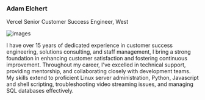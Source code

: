 ### Adam Elchert

Vercel Senior Customer Success Engineer, West

![images](https://files.elchert.net/Public/profile.jpg)

I have over 15 years of dedicated experience in customer success engineering, solutions consulting, and staff management, I bring a strong foundation in enhancing customer satisfaction and fostering continuous improvement. Throughout my career, I've excelled in technical support, providing mentorship, and collaborating closely with development teams. My skills extend to proficient Linux server administration, Python, Javascript and shell scripting, troubleshooting video streaming issues, and managing SQL databases effectively.
